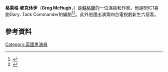 {{Infobox person
| name                  = Greg McHugh
| image                 = Greg McHugh.jpg
| imagesize             = 
| caption               = 
| birth_name             = 
| birth_date             = {{Birth date and age|1980|1|5|df=y}}
| birth_place            = [[蘇格蘭|蘇格蘭]][[愛丁堡|愛丁堡]]
| death_date             = 
| death_place            = 
| othername             = 
| occupation            = 演員，喜劇演員，作家
| years_active           = 
| spouse                = 
| domesticpartner       = 
| website               = 
}}
'''格萊格·麥克休伊'''（'''Greg McHugh'''，{{bd|1980年|1月5日}}）是[[蘇格蘭|蘇格蘭]]的一位演員和作家。他是BBC1喜劇Gary: Tank Commander的編劇<ref name=NYT>{{cite web|work=[[The_New_York_Times|The New York Times]]|title=Robert John Burke Biography|url=http://www.nytimes.com/movies/person/9625/Robert-John-Burke/biography|accessdate=2016-03-24|archive-date=2016-03-07|archive-url=https://web.archive.org/web/20160307042311/http://www.nytimes.com/movies/person/9625/Robert-John-Burke/biography|dead-url=no}}</ref><ref name=NYT2>{{cite web|url=http://www.nytimes.com/movies/person/9625/Robert-John-Burke/filmography|title=Robert John Burke Filmography|work=[[The_New_York_Times|The New York Times]]|accessdate=2016-03-24|archive-date=2016-03-07|archive-url=https://web.archive.org/web/20160307151857/http://www.nytimes.com/movies/person/9625/Robert-John-Burke/filmography|dead-url=no}}</ref>。此外他還出演第四台電視劇新生六居客。
==參考資料==
{{Reflist}}
[[Category:英國男演員|Category:英國男演員]]